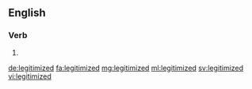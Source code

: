 ==English==

===Verb===
{{head|en}}

# {{en-past of|legitimize}}

[[de:legitimized]]
[[fa:legitimized]]
[[mg:legitimized]]
[[ml:legitimized]]
[[sv:legitimized]]
[[vi:legitimized]]
